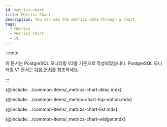 ```yaml
---
id: metrics-chart
title: Metrics Chart
description: You can see the metrics data through a chart.
tags:
  - Metrics
  - Metrics Chart
  - UI
---
```


:::note

이 문서는 PostgreSQL 모니터링 V2를 기준으로 작성되었습니다. PostgreSQL 모니터링 V1 문서는 [다음 문서](../postgresql-v1/metrics-chart)를 참조하세요.

:::


<!-- 개요-->

{@include: ../common-items/_metrics-chart-desc.mdx}

<ProdImg img='metrics-chart-all.png' desc='' />

<!-- 상단 옵션-->

{@include: ../common-items/_merics-chart-top-option.mdx}

<!-- 지표 목록-->

{@include: ../common-items/_metrics-chart-list.mdx}

<!-- Chart Widget-->

{@include: ../common-items/_metrics-chart-widget.mdx}  
